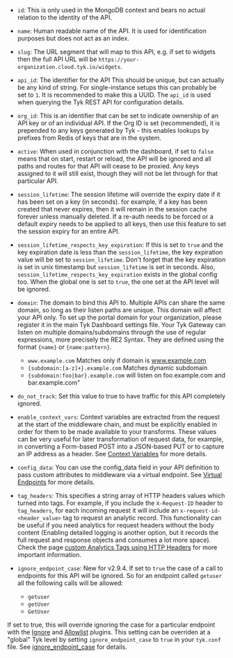 ---
---


*   `id`: This is only used in the MongoDB context and bears no actual relation to the identity of the API.

*   `name`: Human readable name of the API. It is used for identification purposes but does not act as an index.

*   `slug`: The URL segment that will map to this API, e.g. if set to widgets then the full API URL will be `https://your-organization.cloud.tyk.io/widgets`.

*   `api_id`: The identifier for the API This should be unique, but can actually be any kind of string. For single-instance setups this can probably be set to `1`. It is recommended to make this a UUID. The `api_id` is used when querying the Tyk REST API for configuration details.

*   `org_id`: This is an identifier that can be set to indicate ownership of an API key or of an individual API. If the Org ID is set (recommended), it is prepended to any keys generated by Tyk - this enables lookups by prefixes from Redis of keys that are in the system.

*   `active`: When used in conjunction with the dashboard, if set to `false` means that on start, restart or reload, the API will be ignored and all paths and routes for that API will cease to be proxied. Any keys assigned to it will still exist, though they will not be let through for that particular API.

*   `session_lifetime`: The session lifetime will override the expiry date if it has been set on a key (in seconds). for example, if a key has been created that never expires, then it will remain in the session cache forever unless manually deleted. If a re-auth needs to be forced or a default expiry needs to be applied to all keys, then use this feature to set the session expiry for an entire API.

*   `session_lifetime_respects_key_expiration`: If this is set to `true` and the key expiration date is less than the `session_lifetime`, the key expiration value will be set to `session_lifetime`. Don't forget that the key expiration is set in unix timestamp but `session_lifetime` is set in seconds. Also, `session_lifetime_respects_key_expiration` exists in the global config too. When the global one is set to `true`, the one set at the API level will be ignored.

* `domain`: The domain to bind this API to. Multiple APIs can share the same domain, so long as their listen paths are unique.
This domain will affect your API only. To set up the portal domain for your organization, please register it in the main Tyk Dashboard settings file. 
Your Tyk Gateway can listen on multiple domains/subdomains through the use of regular expressions, more precisely the RE2 Syntax. They are defined using the format `{name}` or `{name:pattern}`. 
  * `www.example.com` Matches only if domain is www.example.com
  * `{subdomain:[a-z]+}.example.com` Matches dynamic subdomain
  * `{subdomain:foo|bar}.example.com` will listen on foo.example.com and bar.example.com"

* `do_not_track`: Set this value to true to have traffic for this API completely ignored.

* `enable_context_vars`: Context variables are extracted from the request at the start of the middleware chain, and must be explicitly enabled in order for them to be made available to your transforms. These values can be very useful for later transformation of request data, for example, in converting a Form-based POST into a JSON-based PUT or to capture an IP address as a header. See [Context Variables](/api-management/traffic-transformation#request-context-variables) for more details.

* `config_data`: You can use the config_data field in your API definition to pass custom attributes to middleware via a virtual endpoint. See [Virtual Endpoints](/api-management/traffic-transformation#virtual-endpoints-overview) for more details.

* `tag_headers`: This specifies a string array of HTTP headers values which turned into tags. For example, if you include the `X-Request-ID` header to `tag_headers`, for each incoming request it will include an `x-request-id-<header_value>` tag to request an analytic record. This functionality can be useful if you need analytics for request headers without the body content (Enabling detailed logging is another option, but it records the full request and response objects and consumes a lot more space). Check the page [custom Analytics Tags using HTTP Headers](/api-management/gateway-config-tyk-classic#custom-analytics-tags-using-http-headers) for more important information.

* `ignore_endpoint_case`: New for v2.9.4. If set to `true` the case of a call to endpoints for this API will be ignored. So for an endpoint called `getuser` all the following calls will be allowed:
 
  * `getuser`
  * `getUser`
  * `GetUser`

If set to true, this will override ignoring the case for a particular endpoint with the [Ignore](/api-management/traffic-transformation#api-designer-7) and [Allowlist](/api-management/traffic-transformation#api-definition-1) plugins. This setting can be overriden at a "global" Tyk level by setting `ignore_endpoint_case` to `true` in your `tyk.conf` file. See [ignore_endpoint_case](/tyk-oss-gateway/configuration#ignore_endpoint_case) for details.
